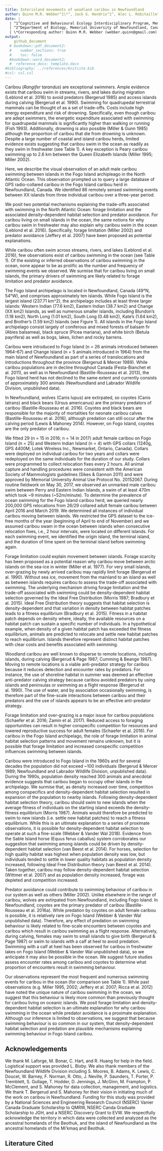 ```yaml
---
title: Interisland movements of woodland caribou in Newfoundland
author: Quinn M.R. Webber^1\*^, Jack G. Hendrix^1^, Alec L. Robitaille^2^,  Eric Vander Wal^1,2^
date: |
  | ^1^Cognitive and Behavioural Ecology Interdisciplinary Program, Memorial University of Newfoundland
  | ^2^Department of Biology, Memorial University of Newfoundland, Canada
  | \*Corresponding author: Quinn M.R. Webber (webber.quinn@gmail.com)
output: 
    github_document
  # bookdown::pdf_document2:
  #    number_sections: true
  #    toc: false
  #bookdown::word_document2:
  #  reference_docx: template.docx
#bibliography: ../references/knitcite.bib
#csl: csl.csl
---
```


\newpage

Caribou (*Rangifer tarandus*) are exceptional swimmers. Ample evidence exists
that caribou swim in streams, rivers, and lakes during migration (Leblond et al.
2016) to avoid predators (Bergerud 1985) and access islands during calving
(Bergerud et al. 1990). Swimming for quadrupedal terrestrial mammals can be
thought of as a set of trade-offs. Costs include high energy expenditure and
risk of drowning. Specifically, even though caribou are adept swimmers, the
energetic expenditure associated with swimming for quadrupedal mammals is
significantly higher than walking or running (Fish 1993). Additionally, drowning
is also possible (Miller & Gunn 1985) although the proportion of caribou that
die from drowning is unknown. Despite a large number of coastal and island
caribou herds, limited evidence exists suggesting that caribou swim in the ocean
as readily as they swim in freshwater (see Table 1). A key exception is Peary
caribou swimming up to 2.6 km between the Queen Elizabeth Islands (Miller 1995;
Miller 2002).

Here, we describe the visual observation of an adult male caribou swimming
between islands in the Fogo Island archipleago in the North Atlantic Ocean. This
observation prompted us to query a large database of GPS radio-collared caribou
in the Fogo Island caribou herd in Newfoundland, Canada. We identified  86
remotely sensed swimming events between XX islands from three individual caribou
over a three-year period.

We posit two potential mechanisms explaining the
trade-offs associated with swimming in the North Atlantic Ocean: forage
limitation and the associated density-dependent habitat selection and predator
avoidance. For caribou living on small islands in the ocean, the same notions
for why caribou swim in freshwater may also explain why caribou swim in the
ocean (Leblond et al. 2016). Specifically, forage limitation (Miller 2002) and
predator avoidance (Jeffery et al. 2007) have been proposed as potential
explanations.

While caribou often swim across streams, rivers, and lakes (Leblond et al.
2016), few observations exist of caribou swimming in the ocean (see Table 1). Of
the existing or inferred observations of caribou swimming in the ocean, none
appear to be as prolific as the number and frequency of swimming events we
observed. We surmise that for caribou living on small islands, the primary
drivers of swimming are likely related to forage limitation and predator
avoidance.

The Fogo Island archipelago is located in Newfoundland, Canada (49°N, 54°W), and
comprises approximately ten islands. While Fogo Island is the largest island
(237.71 km^2), the archipelago includes at least three larger islands: Western
Indian (77.6 km2), Eastern Indian (38.7 km2) and Change (XX km2) Islands, as
well as numerous smaller islands, including Blundon’s (1.18 km2), North Long
(1.01 km2), South Long (0.48 km2), Kate’s (1.64 km2), and Brother’s (1.59 km2)
Islands (see Figure 1). All islands in the Fogo Island archipelago consist
largely of coniferous and mixed forests of balsam fir (Abies balsamea), black
spruce (Picea mariana), and white birch (Betula payrifera) as well as bogs,
lakes, lichen and rocky barrens.

Caribou were introduced to Fogo Island (n = 26 animals introduced between
1964–67) and Change Island (n = 5 animals introduced in 1964) from the main
Island of Newfoundland as part of a series of translocations and introductions
throughout the province (Bergerud & Mercer 1989). While caribou populations are
in decline throughout Canada (Festa-Bianchet et al. 2011), as well as in
Newfoundland (Bastille-Rousseau et al. 2013), the Fogo Island herd has not
declined to the same extent and currently consists of approximately 300 animals
(Newfoundland and Labrador Wildlife Division, unpublished data).

In Newfoundland, wolves (Canis lupus) are extirpated, so coyotes (Canis latrans)
and black bears (Ursus americanus) are the primary predators of caribou
(Bastille-Rousseau et al. 2016). Coyotes and black bears are responsible for the
majority of mortalities for neonate caribou calves (Bastille-Rousseau et al.
2016), although predation can still occur after the calving period (Lewis &
Mahoney 2014). However, on Fogo Island, coyotes are the only predator of
caribou.

We fitted 29 (n = 15 in 2016; n = 14 in 2017) adult female caribou on Fogo
Island (n = 25) and Western Indian Island (n = 4) with GPS collars (1240g, GPS
4400M; Lotek Wireless Inc., Newmarket, Ontario, Canada). Collars were deployed
on individual caribou for two years and collars were redeployed on the same
individuals for the duration of our study. Collars were programmed to collect
relocation fixes every 2 hours. All animal capture and handling procedures were
consistent with the American Society of Mammologists guidelines (Sikes & Gannon
2011) and were approved by Memorial University Animal Use Protocol No. 20152067.
During routine fieldwork on May 30, 2017, we observed an unmarked male caribou
swim between Perry and Eastern Indian Islands, a swim of at least 470m which
took ~9 minutes (~52m/minute). To determine the prevalence of ocean swimming for
the Fogo Island caribou herd, we queried nearly 200,000 GPS relocations from
26/29 collared adult female caribou between April 2016 and March 2019. We
determined all instances of individual caribou moving between islands. We
restricted the GPS dataset to the ice-free months of the year (beginning of
April to end of November) and we assumed caribou swam in the ocean between
islands when consecutive relocation fixes, i.e., 2 hour intervals, were located
on different islands. For each swimming event, we identified the origin island,
the terminal island, and the duration of time spent on the terminal island
before swimming again.


Forage limitation could explain movement between islands. Forage scarcity has
been proposed as a potential reason why caribou move between arctic islands on
the sea-ice in winter (Miller et al. 1977). For very small islands, over-grazing
by newly arrived caribou may rapidly limit forage (Bergerud et al. 1990).
Without sea ice, movement from the mainland to an island as well as between
islands requires caribou to assess the trade-off associated with swimming. The
underlying mechanism driving forage limitation and the trade-off associated with
swimming could be density-dependent habitat selection governed by the Ideal Free
Distribution (Morris 1987; Bradbury et al. 2015). Ideal Free Distribution theory
suggests that habitat selection is density-dependent and that variation in
density between habitat patches leads to a fitness equilibrium (Bradbury et al.
2015). Fitness in a habitat patch depends on density where, ideally, the
available resources on a habitat patch can sustain a specific number of
individuals. In a hypothetical example, when density of a given habitat patch
has exceeded the fitness equilibrium, animals are predicted to relocate and
settle new habitat patches to reach equilibrium. Islands therefore represent
distinct habitat patches with clear costs and benefits associated with swimming.

Woodland caribou are well known to disperse to remote locations, including
islands, during calving (Bergerud & Page 1987; Cumming & Beange 1987). Moving to
remote locations is a viable anti-predator strategy for caribou because it
reduces detection and encounter rates by predators. For instance, the use of
shoreline habitat in summer was deemed an effective anti-predator calving
strategy because caribou avoided predators by using islands and peninsulas or
swimming as a flight response (Bergerud et al. 1990). The use of water, and by
association occasionally swimming, is therefore part of the fine-scale
interactions between caribou and their predators and the use of islands appears
to be an effective anti-predator strategy.


Forage limitation and over-grazing is a major issue for caribou populations
(Schaefer et al. 2016; Zamin et al. 2017). Reduced access to foraging
opportunities can result in higher conspecific competition for resources and
lowered reproductive success for adult females (Schaefer et al. 2016). For
caribou in the Fogo Island archipelago, the role of forage limitation in animal
habitat selection patterns and movement remains unknown, but it is possible that
forage limitation and increased conspecific competition influences swimming
between islands.

Caribou were introduced to Fogo Island in the 1960s and for several decades the
population did not exceed ~100 individuals (Bergerud & Mercer 1989; Newfoundland
and Labrador Wildlife Division, unpublished data). During the 1990s, population
density reached 300 animals and anecdotal evidence suggests that caribou began
to occupy other islands in the archipelago. We surmise that, as density
increased over time, competition among conspecifics and density-dependent
habitat selection resulted in expansion of the population to nearby islands.
Following density-dependent habitat selection theory, caribou should swim to new
islands when the average fitness of individuals on the starting island exceeds
the density-fitness equilibrium (Morris 1987). Animals would therefore be
predicted to swim to new islands (i.e. settle new habitat patches) to reach a
fitness equilibrium. While this is an ultimate explanation to a series of
proximate observations, it is possible for density-dependent habitat selection
to operate at such a fine-scale (Webber & Vander Wal 2018). Evidence from the
Sable Island horse (Equus ferus caballus) system corroborates our suggestion
that swimming among islands could be driven by density-dependent habitat
selection (van Beest et al. 2014). For horses, selection for high quality
habitat was highest when population density was low, but individuals tended to
settle in lower quality habitats as population density increased, following
Ideal Free Distribution theory (van Beest et al. 2014). Taken together, caribou
may follow density-dependent habitat selection (Wittmer et al. 2007) and as
population density increased, forage was depleted and competition increased.

Predator avoidance could contribute to swimming behaviour of caribou in our
system as well as others (Miller 2002). Unlike elsewhere in the range of
caribou, wolves are extirpated from Newfoundland, including Fogo Island. In
Newfoundland, coyotes are the primary predator of caribou (Bastille-Rousseau et
al. 2016a). While predation by coyotes on adult female caribou is possible, it
is relatively rare on Fogo Island (Webber & Vander Wal unpublished data).
Therefore, any effect of predation on swimming behaviour is likely related to
fine-scale encounters between coyotes and caribou which result in caribou
swimming as a flight response. Alternatively, during calving, females may swim
to small islands to give birth (Bergerud & Page 1987) or swim to islands with a
calf at heel to avoid predation. Swimming with a calf at heel has been observed
for caribou in freshwater lakes on Fogo Island (Webber & Vander Wal unpublished
data), so we anticipate it may also be possible in the ocean. We suggest future
studies assess encounter rates among caribou and coyotes to determine what
proportion of encounters result in swimming behaviour.

Our observations represent the most frequent and numerous swimming events for
caribou in the ocean (for comparison see Table 1). While past observations (e.g.
Miller 1995, 2002; Jeffery et al. 2007; Ricca et al. 2012) have noted the unique
nature of caribou swimming in the ocean, we suggest that this behaviour is
likely more common than previously thought for caribou living on oceanic
islands. We posit forage limitation and density-dependent habitat selection is
an ultimate explanation for why caribou swimming in the ocean while predator
avoidance is a proximate explanation. Although our inference is limited to
observations, we suggest that because swimming behaviour is so common in our
system, that density-dependent habitat selection and predation are plausible
mechanisms explaining swimming behaviour in Fogo Island caribou.

## Acknowledgements 
We thank M. Laforge, M. Bonar, C. Hart, and R. Huang for help in the field.
Logistical support was provided L. Bixby. We also thank members of the
Newfoundland Wildlife Division including S. Moores, B. Adams, K. Lewis, C.
Doucet, W. Barney, F. Norman, R. Otto, J. Neville, P. Saunders, T. Porter, P.
Tremblett, S. Gullage, T. Hodder, D. Jennings, J. McGinn, M. Frampton, P.
McClement, and S. Mahoney for data collection, management, and logistics. We
thank T. Bergerud and S. Mahoney for their vision in initiating much of the work
on caribou in Newfoundland. Funding for this study was provided by a National
Sciences and Engineering Research Council (NSERC) Vanier Canada Graduate
Scholarship to QMRW, NSERC Canda Graduate Scholarship to JGH, and a NSERC
Discovery Grant to EVW. We respectfully acknowledge the territory in which data
were collected and analyzed as the ancestral homelands of the Beothuk, and the
island of Newfoundland as the ancestral homelands of the Mi’kmaq and Beothuk.


## Literature Cited
